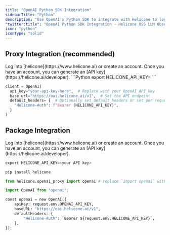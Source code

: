 ```yaml
---
title: "OpenAI Python SDK Integration"
sidebarTitle: "Python"
description: "Use OpenAI's Python SDK to integrate with Helicone to log your OpenAI usage."
"twitter:title": "OpenAI Python SDK Integration - Helicone OSS LLM Observability"
icon: "python"
iconType: "solid"
---
```


## Proxy Integration (recommended)

<Steps>
  <Step title="Create an account + Generate an API Key">
    Log into [helicone](https://www.helicone.ai) or create an account. Once you have an account, you
    can generate an [API key](https://helicone.ai/developer).
  </Step>
  <Step title="Set HELICONE_API_KEY as an environment variable">
```Python
export HELICONE_API_KEY=<your API key>
```

  </Step>
  <Step title="Modify the base path and add a Helicone-Auth header">
<CodeGroup>

```Python OpenAI v1+
client = OpenAI(
  api_key="your-api-key-here",  # Replace with your OpenAI API key
  base_url="https://oai.helicone.ai/v1",  # Set the API endpoint
  default_headers= {  # Optionally set default headers or set per request (see below)
    "Helicone-Auth": f"Bearer {HELICONE_API_KEY}",
  }
)
```

</CodeGroup>
  </Step>
</Steps>

## Package Integration

<Steps>
  <Step title="Create an account + Generate an API Key">
    Log into [helicone](https://www.helicone.ai) or create an account. Once you have an account, you
    can generate an [API key](https://helicone.ai/developer).
  </Step>
  <Step title="Set HELICONE_API_KEY as an environment variable">

```Python
export HELICONE_API_KEY=<your API key>
```

  </Step>
  <Step title="Install the Helicone package">

```Python
pip install helicone
```

  </Step>
  <Step title="Modify OpenAI import to use Helicone">

```Python
from helicone.openai_proxy import openai # replace `import openai` with this line
```

  </Step>
  <Step title="That's it! You're ready to start logging with Helicone. Here's an example of using Helicone along with our advanced features as parameters">

```Python
import OpenAI from "openai";

const openai = new OpenAI({
    apiKey: request.env.OPENAI_API_KEY,
    baseURL: "https://oai.helicone.ai/v1",
    defaultHeaders: {
        "Helicone-Auth": `Bearer ${request.env.HELICONE_API_KEY}`,
    },
});

```

  </Step>
</Steps>
